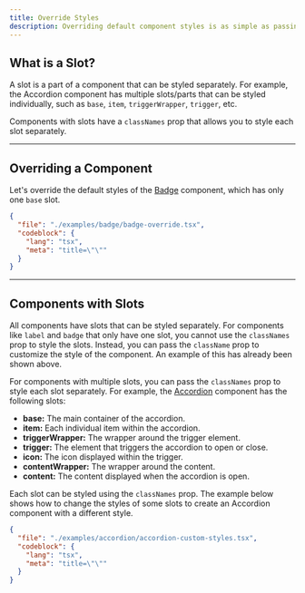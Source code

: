 ```yaml
---
title: Override Styles
description: Overriding default component styles is as simple as passing your own class names to the `className` or to the `classNames` prop for components with slots.
---
```



## What is a Slot?

A slot is a part of a component that can be styled separately. For example, the Accordion component has multiple slots/parts that can be styled individually, such as `base`, `item`, `triggerWrapper`, `trigger`, etc.

Components with slots have a `classNames` prop that allows you to style each slot separately.

---

## Overriding a Component

Let's override the default styles of the [Badge](/docs/components/badge) component, which has only one `base` slot.

<PreviewWrapper>
  <BadgeOverride />
</PreviewWrapper>

```json doc-gen:file
{
  "file": "./examples/badge/badge-override.tsx",
  "codeblock": {
    "lang": "tsx",
    "meta": "title=\"\""
  }
}
```

---

## Components with Slots

All components have slots that can be styled separately.
<Alert color="info" title="Note:">
For components like `label` and `badge` that only have one slot, you cannot use the `classNames` prop to style the slots. Instead, you can pass the `className` prop to customize the style of the component. An example of this has already been shown above.
</Alert>

For components with multiple slots, you can pass the `classNames` prop to style each slot separately. For example, the [Accordion](/docs/components/accordion) component has the following slots:

- **base:** The main container of the accordion.
- **item:** Each individual item within the accordion.
- **triggerWrapper:** The wrapper around the trigger element.
- **trigger:** The element that triggers the accordion to open or close.
- **icon:** The icon displayed within the trigger.
- **contentWrapper:** The wrapper around the content.
- **content:** The content displayed when the accordion is open.

Each slot can be styled using the `classNames` prop. The example below shows how to change the styles of some slots to create an Accordion component with a different style.

<PreviewWrapper>
  <AccordionCustomStyles />
</PreviewWrapper>

```json doc-gen:file
{
  "file": "./examples/accordion/accordion-custom-styles.tsx",
  "codeblock": {
    "lang": "tsx",
    "meta": "title=\"\""
  }
}
```